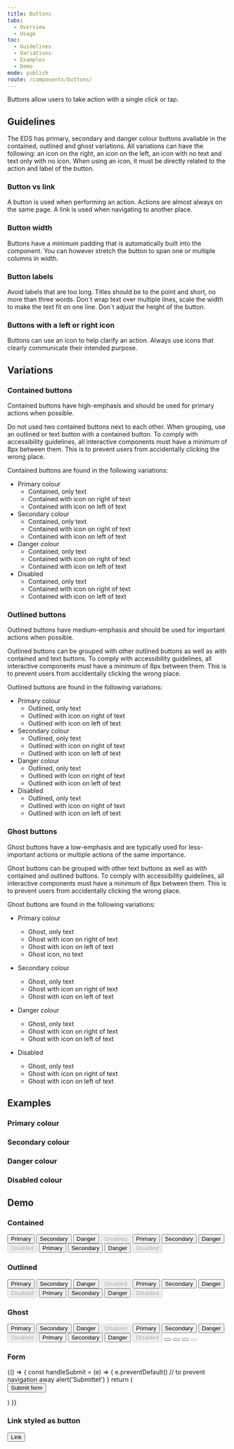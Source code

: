 ```yaml
---
title: Buttons
tabs:
  - Overview
  - Usage
toc:
  - Guidelines
  - Variations
  - Examples
  - Demo
mode: publish
route: /components/buttons/
---
```



Buttons allow users to take action with a single click or tap.

## Guidelines

The EDS has primary, secondary and danger colour buttons available in the contained, outlined and ghost variations. All variations can have the following: an icon on the right, an icon on the left, an icon with no text and text only with no icon. When using an icon, it must be directly related to the action and label of the button.

### Button vs link

A button is used when performing an action. Actions are almost always on the same page. A link is used when navigating to another place.

### Button width

Buttons have a minimum padding that is automatically built into the component. You can however stretch the button to span one or multiple columns in width.

### Button labels

Avoid labels that are too long. Titles should be to the point and short, no more than three words. Don´t wrap text over multiple lines, scale the width to make the text fit on one line. Don´t adjust the height of the button.

### Buttons with a left or right icon

Buttons can use an icon to help clarify an action. Always use icons that clearly communicate their intended purpose.

## Variations

### Contained buttons

Contained buttons have high-emphasis and should be used for primary actions when possible.

Do not used two contained buttons next to each other. When grouping, use an outlined or text button with a contained button.
To comply with accessibility guidelines, all interactive components must have a minimum of 8px between them. This is to prevent users from accidentally clicking the wrong place.

Contained buttons are found in the following variations:

- Primary colour
  - Contained, only text
  - Contained with icon on right of text
  - Contained with icon on left of text
- Secondary colour
  - Contained, only text
  - Contained with icon on right of text
  - Contained with icon on left of text
- Danger colour
  - Contained, only text
  - Contained with icon on right of text
  - Contained with icon on left of text
- Disabled
  - Contained, only text
  - Contained with icon on right of text
  - Contained with icon on left of text

### Outlined buttons

Outlined buttons have medium-emphasis and should be used for important actions when possible.

Outlined buttons can be grouped with other outlined buttons as well as with contained and text buttons.
To comply with accessibility guidelines, all interactive components must have a minimum of 8px between them. This is to prevent users from accidentally clicking the wrong place.

Outlined buttons are found in the following variations:

- Primary colour
  - Outlined, only text
  - Outlined with icon on right of text
  - Outlined with icon on left of text
- Secondary colour
  - Outlined, only text
  - Outlined with icon on right of text
  - Outlined with icon on left of text
- Danger colour
  - Outlined, only text
  - Outlined with icon on right of text
  - Outlined with icon on left of text
- Disabled
  - Outlined, only text
  - Outlined with icon on right of text
  - Outlined with icon on left of text

### Ghost buttons

Ghost buttons have a low-emphasis and are typically used for less-important actions or multiple actions of the same importance.

Ghost buttons can be grouped with other text buttons as well as with contained and outlined buttons. To comply with accessibility guidelines, all interactive components must have a minimum of 8px between them. This is to prevent users from accidentally clicking the wrong place.

Ghost buttons are found in the following variations:

- Primary colour
  - Ghost, only text
  - Ghost with icon on right of text
  - Ghost with icon on left of text
  - Ghost icon, no text
- Secondary colour
  - Ghost, only text
  - Ghost with icon on right of text
  - Ghost with icon on left of text
- Danger colour
  - Ghost, only text
  - Ghost with icon on right of text
  - Ghost with icon on left of text
- Disabled

  - Ghost, only text
  - Ghost with icon on right of text
  - Ghost with icon on left of text

## Examples

### Primary colour

<FigmaImage
  url="https://www.figma.com/file/0bGXR2sCwMVSDNyyzu5BXrO5/Desktop-UI?node-id=1%3A4"
  alt="Figma design of primary buttons"
/>

### Secondary colour

<FigmaImage
  url="https://www.figma.com/file/0bGXR2sCwMVSDNyyzu5BXrO5/Desktop-UI?node-id=142%3A0"
  alt="Figma design of secondary buttons"
/>

### Danger colour

<FigmaImage
  url="https://www.figma.com/file/0bGXR2sCwMVSDNyyzu5BXrO5/Desktop-UI?node-id=142%3A3883"
  alt="Figma design of danger buttons"
/>

### Disabled colour

<FigmaImage
  url="https://www.figma.com/file/0bGXR2sCwMVSDNyyzu5BXrO5/Desktop-UI?node-id=146%3A10"
  alt="Figma design of disabled buttons"
/>

## Demo

### Contained

<Playground>
  <div
    style={{
      display: 'grid',
      gridTemplateColumns: 'repeat(4, fit-content(100%))',
      gap: '32px',
    }}
  >
    <Button>Primary</Button>
    <Button color="secondary">Secondary</Button>
    <Button color="danger">Danger</Button>
    <Button disabled>Disabled</Button>
    <Button>
      <Icon name="save" title="save" size={16}></Icon>Primary
    </Button>
    <Button color="secondary">
      <Icon name="save" title="save"></Icon>Secondary
    </Button>
    <Button color="danger">
      <Icon name="save" title="save"></Icon>Danger
    </Button>
    <Button disabled>
      <Icon name="save" title="save"></Icon>Disabled
    </Button>
    <Button>
      Primary <Icon name="save" title="save"></Icon>
    </Button>
    <Button color="secondary">
      Secondary
      <Icon name="save" title="save"></Icon>
    </Button>
    <Button color="danger">
      Danger
      <Icon name="save" title="save"></Icon>
    </Button>
    <Button disabled>
      Disabled
      <Icon name="save" title="save"></Icon>
    </Button>
  </div>
</Playground>

### Outlined

<Playground>
  <div
    style={{
      display: 'grid',
      gridTemplateColumns: 'repeat(4, fit-content(100%))',
      gap: '32px',
    }}
  >
    <Button variant="outlined">Primary</Button>
    <Button variant="outlined" color="secondary">
      Secondary
    </Button>
    <Button variant="outlined" color="danger">
      Danger
    </Button>
    <Button variant="outlined" disabled>
      Disabled
    </Button>
    <Button variant="outlined">
      <Icon name="save" title="save"></Icon>
      Primary
    </Button>
    <Button variant="outlined" color="secondary">
      <Icon name="save" title="save"></Icon>
      Secondary
    </Button>
    <Button variant="outlined" color="danger">
      <Icon name="save" title="save"></Icon>
      Danger
    </Button>
    <Button variant="outlined" disabled>
      <Icon name="save" title="save"></Icon>
      Disabled
    </Button>
    <Button variant="outlined">
      Primary
      <Icon name="save" title="save"></Icon>
    </Button>
    <Button variant="outlined" color="secondary">
      Secondary
      <Icon name="save" title="save"></Icon>
    </Button>
    <Button variant="outlined" color="danger">
      Danger
      <Icon name="save" title="save"></Icon>
    </Button>
    <Button variant="outlined" disabled>
      Disabled
      <Icon name="save" title="save"></Icon>
    </Button>
  </div>
</Playground>

### Ghost

<Playground>
  <div
    style={{
      display: 'grid',
      gridTemplateColumns: 'repeat(4, fit-content(100%))',
      gap: '32px',
    }}
  >
    <Button variant="ghost">Primary</Button>
    <Button variant="ghost" color="secondary">
      Secondary
    </Button>
    <Button variant="ghost" color="danger">
      Danger
    </Button>
    <Button variant="ghost" disabled>
      Disabled
    </Button>
    <Button variant="ghost">
      <Icon name="save" title="save"></Icon>
      Primary
    </Button>
    <Button variant="ghost" color="secondary">
      <Icon name="save" title="save"></Icon>
      Secondary
    </Button>
    <Button variant="ghost" color="danger">
      <Icon name="save" title="save"></Icon>
      Danger
    </Button>
    <Button variant="ghost" disabled>
      <Icon name="save" title="save"></Icon>
      Disabled
    </Button>
    <Button variant="ghost">
      Primary
      <Icon name="save" title="save"></Icon>
    </Button>
    <Button variant="ghost" color="secondary">
      Secondary
      <Icon name="save" title="save"></Icon>
    </Button>
    <Button variant="ghost" color="danger">
      Danger
      <Icon name="save" title="save"></Icon>
    </Button>
    <Button variant="ghost" disabled>
      Disabled
      <Icon name="save" title="save"></Icon>
    </Button>
    <Button variant="ghost_icon">
      <Icon name="save" title="save action" size={48}></Icon>
    </Button>
    <Button variant="ghost_icon" color="secondary">
      <Icon name="save" title="save"></Icon>
    </Button>
    <Button variant="ghost_icon" color="danger">
      <Icon name="save" title="save"></Icon>
    </Button>
    <Button variant="ghost_icon" disabled>
      <Icon name="save" title="save"></Icon>
    </Button>
  </div>
</Playground>

### Form

<Playground>
  {() => {
    const handleSubmit = (e) => {
      e.preventDefault() // to prevent navigation away
      alert('Submittet')
    }
    return (
      <form onSubmit={handleSubmit} href="/">
        <Button type="submit">Submit form</Button>
      </form>
    )
  }}
</Playground>

### Link styled as button

<Playground>
  <Button href="#" style={{ width: '10rem' }}>
    Link
  </Button>
</Playground>
